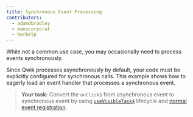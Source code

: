 ```yaml
---
title: Synchronous Event Processing
contributors:
  - adamdbradley
  - manucorporat
  - kerbelp
---
```


While not a common use case, you may occasionally need to process events synchronously.

Since Qwik processes asynchronously by default, your code must be explicitly configured for synchronous calls. This example shows how to eagerly load an event handler that processes a synchronous event.

> **Your task:** Convert the `onClick$` from asynchronous event to synchronous event by using [`useVisibleTask$`](/docs/(qwik)/components/tasks/index.mdx#usevisibletask) lifecycle and [normal event registration](https://developer.mozilla.org/en-US/docs/Web/API/EventTarget/addEventListener).
